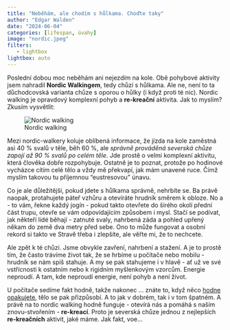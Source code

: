 ```yaml
---
title: "Neběhám, ale chodím s hůlkama. Choďte taky"
author: "Edgar Walden"
date: "2024-06-04"
categories: [lifespan, úvahy]
image: "nordic.jpeg"
filters:
   - lightbox
lightbox: auto
---
```


Poslední dobou moc neběhám ani nejezdím na kole. Obě pohybové aktivity jsem nahradil **Nordic Walkingem**, tedy chůzí s hůlkama. Ale ne, není to ta důchodcovská varianta chůze s oporou o hůlky (i když proti té nic). Nordic walking je opravdový komplexní pohyb a **re-kreační** aktivita. Jak to myslím? Zkusím vysvětlit: 

![Nordic walking](nordic.jpeg)

Mezi nordic-walkery koluje oblíbená informace, že jízda na kole zaměstná asi 40 % svalů v těle, běh 60 %, ale *správně prováděná severská chůze zapojí až 90 % svalů po celém těle*. Jde prostě o velmi komplexní aktivitu, která člověka dobře rozpohybuje. Ostatně je to poznat, protože po hodinové vycházce cítím celé tělo a vždy mě překvapí, jak mám unavené ruce. Čímž myslím takovou tu příjemnou "eustresovou" únavu. 

Co je ale důležitější, pokud jdete s hůlkama správně, nehrbíte se. Ba právě naopak, protahujete páteř vzhůru a otevíráte hrudník směrem k obloze. No a - to vám, řekne každý jogín - pokud takto otevřete do širého okolí přední část trupu, otevře se vám odpovídajícím způsobem i mysl. Stačí se podívat, jak někteří lidé běhají - zatnuté svaly, nahrbená záda a pohled upřený někam do země dva metry před sebe. Ono to může fungovat a osobní rekord si takto ve Stravě třeba i zlepšíte, ale věřte mi, že to nechcete. 

Ale zpět k té chůzi. Jsme obvykle zavření, nahrbení a stažení. A je to prostě tím, že často trávíme život tak, že se hrbíme u počítače nebo mobilu - hrudník se nám spíš stahuje. A my se pak stahujeme i v hlavě - ať už ve své vstřícnosti k ostatním nebo k rigidním myšlenkovým vzorcům. Energie neproudí. A tam, kde neproudí energie, není pohyb a není život. 

U počítače sedíme fakt hodně, takže nakonec ... znáte to, když něco [hodne opakujete](https://movequietly.eu/posts/davejte-pozor-na-to-co-opakujete/), tělo se pak přizpůsobí. A to jak v dobrém, tak i v tom špatném.  A právě na to nordic walking hodně funguje - otevírá nás a pomáhá s naším znovu-stvořením - **re-kreací**. Proto je severská chůze jednou z nejlepších **re-kreačních** aktivit, jaké máme. Jak fakt, voe...